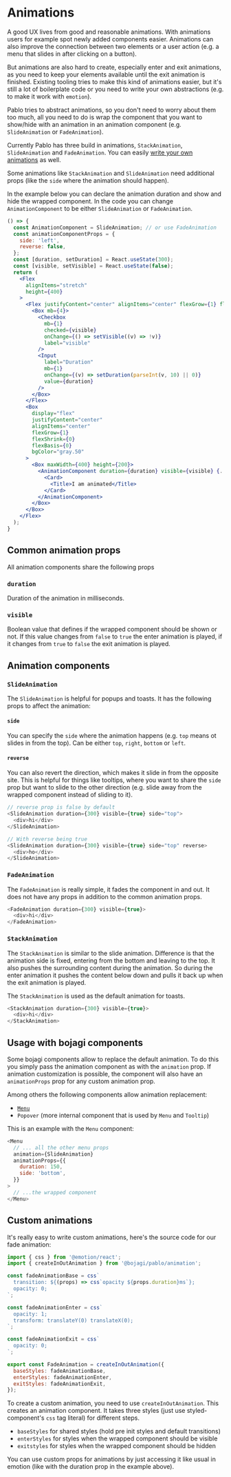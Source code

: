 
# Animations

A good UX lives from good and reasonable animations. With animations users for example spot newly added
components easier. Animations can also improve the connection between two elements or a user action 
(e.g. a menu that slides in after clicking on a button).

But animations are also hard to create, especially enter and exit animations, as you need to keep your elements
available until the exit animation is finished. Existing tooling tries to make this kind of animations easier,
but it's still a lot of boilerplate code or you need to write your own abstractions 
(e.g. to make it work with `emotion`).

Pablo tries to abstract animations, so you don't need to worry about them too much, all you need to do is wrap
the component that you want to show/hide with an animation in an animation component 
(e.g. `SlideAnimation` or `FadeAnimation`).

Currently Pablo has three build in animations, `StackAnimation`, `SlideAnimation` and `FadeAnimation`. You
can easily [write your own animations](#custom-animations) as well.

Some animations like `StackAnimation` and `SlideAnimation` need additional props (like the `side` where the animation
should happen).

In the example below you can declare the animation duration and show and hide the wrapped component.
In the code you can change `AnimationComponent` to be either `SlideAnimation` or `FadeAnimation`.

```jsx live
() => {
  const AnimationComponent = SlideAnimation; // or use FadeAnimation
  const animationComponentProps = {
    side: 'left',
    reverse: false,
  };
  const [duration, setDuration] = React.useState(300);
  const [visible, setVisible] = React.useState(false);
  return (
    <Flex
      alignItems="stretch"
      height={400}
    >
      <Flex justifyContent="center" alignItems="center" flexGrow={1} flexBasis={0}>
        <Box mb={4}>
          <Checkbox
            mb={1}
            checked={visible}
            onChange={() => setVisible((v) => !v)}
            label="visible"
          />
          <Input
            label="Duration"
            mb={1}
            onChange={(v) => setDuration(parseInt(v, 10) || 0)}
            value={duration}
          />
        </Box>
      </Flex>
      <Box
        display="flex"
        justifyContent="center"
        alignItems="center"
        flexGrow={1}
        flexShrink={0}
        flexBasis={0}
        bgColor="gray.50"
      >
        <Box maxWidth={400} height={200}>
          <AnimationComponent duration={duration} visible={visible} {...animationComponentProps}>
            <Card>
              <Title>I am animated</Title>
            </Card>
          </AnimationComponent>
        </Box>
      </Box>
    </Flex>
  );
}
```

## Common animation props

All animation components share the following props

### `duration`
Duration of the animation in milliseconds.

### `visible`
Boolean value that defines if the wrapped component should be shown or not. If this value changes from `false` to `true`
the enter animation is played, if it changes from `true` to `false` the exit animation is played.

## Animation components

### `SlideAnimation`

The `SlideAnimation` is helpful for popups and toasts. It has the following props to affect the animation:

#### `side`
You can specify the `side` where the animation happens  (e.g. `top` means ot slides in from the top). 
Can be either `top`, `right`, `bottom` or `left`.

#### `reverse`

You can also revert the direction, which makes it slide in from the opposite site.
This is helpful for things like tooltips, where you want to share the `side` prop but want to slide to the other direction 
(e.g. slide away from the wrapped component instead of sliding to it).

```js
// reverse prop is false by default
<SlideAnimation duration={300} visible={true} side="top">
  <div>hi</div>
</SlideAnimation>

// With reverse being true
<SlideAnimation duration={300} visible={true} side="top" reverse>
  <div>ho</div>
</SlideAnimation>  
```

### `FadeAnimation`

The `FadeAnimation` is really simple, it fades the component in and out. It does not have any props in addition to the
common animation props.

```js
<FadeAnimation duration={300} visible={true}>
  <div>hi</div>
</FadeAnimation>
```

### `StackAnimation`

The `StackAnimation` is similar to the slide animation. Difference is that the animation side is fixed, entering from 
the bottom and leaving to the top. It also pushes the surrounding content during the animation. So during the enter
animation it pushes the content below down and pulls it back up when the exit animation is played.

The `StackAnimation` is used as the default animation for toasts.

```js
<StackAnimation duration={300} visible={true}>
  <div>hi</div>
</StackAnimation>
```

## Usage with bojagi components

Some bojagi components allow to replace the default animation. To do this you simply pass the animation component
as with the `animation` prop. If animation customization is possible, the component will also have an `animationProps`
prop for any custom animation prop.

Among others the following components allow animation replacement:

* [`Menu`](/menu)
* `Popover` (more internal component that is used by `Menu` and `Tooltip`)

This is an example with the `Menu` component:

```js
<Menu
  // ... all the other menu props
  animation={SlideAnimation}
  animationProps={{
    duration: 150,
    side: 'bottom',
  }}
>
  // ...the wrapped component
</Menu>
```

## Custom animations

It's really easy to write custom animations, here's the source code for our fade animation:

```js
import { css } from '@emotion/react';
import { createInOutAnimation } from '@bojagi/pablo/animation';

const fadeAnimationBase = css`
  transition: ${(props) => css`opacity ${props.duration}ms`};
  opacity: 0;
`;

const fadeAnimationEnter = css`
  opacity: 1;
  transform: translateY(0) translateX(0);
`;

const fadeAnimationExit = css`
  opacity: 0;
`;

export const FadeAnimation = createInOutAnimation({
  baseStyles: fadeAnimationBase,
  enterStyles: fadeAnimationEnter,
  exitStyles: fadeAnimationExit,
});
```

To create a custom animation, you need to use `createInOutAnimation`. This creates an animation component.
It takes three styles (just use styled-component's `css` tag literal) for different steps.

*  `baseStyles` for shared styles (hold pre init styles and default transitions)
* `enterStyles` for styles when the wrapped component should be visible
* `exitstyles` for styles when the wrapped component should be hidden

You can use custom props for animations by just accessing it like usual in emotion (like with the duration
prop in the example above).
